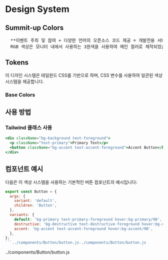 
<Meta title="Design System/colors" />

# Design System

## Summit-up Colors

<pre>
  **이벤트 주최 및 참여 + 다양한 언어의 오픈소스 코드 제공 = 개발전용 서비스** {'\n'}
  RGB 색상은 모니터 내에서 사용하는 3원색을 사용하여 메인 컬러로 제작되었습니다.
</pre>

## Tokens

이 디자인 시스템은 테일윈드 CSS를 기반으로 하며, CSS 변수를 사용하여 일관된 색상 시스템을 제공합니다.

### Base Colors

<ColorPalette>
  <ColorItem
    title="Main colors"
    subtitle="디자인 토큰"
    colors={{
      '#E4007F': 'hsl(var(--e4007f))',
      '#0062FF': 'hsl(var(--0062ff))',
      '#6EE447': 'hsl(var(--6ee447))',
    }}
  />
  <ColorItem
    title="Sub colors"
    subtitle="디자인 토큰"
    colors={{
      '#FFFFFF': 'hsl(var(--fff))',
      '#EFEFEF': 'hsl(var(--efefef))',
      '#C9CACA': 'hsl(var(--c9caca))',
      '#B5B5B6': 'hsl(var(--b5b5b6))',
      '#8E8D93': 'hsl(var(--8e8d93))',
      '#5C5B60': 'hsl(var(--5c5b60))',
      '#232325': 'hsl(var(--232325))',
      '#000000': 'hsl(var(--000))',
    }}
  />
</ColorPalette>

## 사용 방법

### Tailwind 클래스 사용

```jsx
<div className="bg-background text-foreground">
  <p className="text-primary">Primary Text</p>
  <button className="bg-accent text-accent-foreground">Accent Button</button>
</div>
```

## 컴포넌트 예시

다음은 이 색상 시스템을 사용하는 기본적인 버튼 컴포넌트의 예시입니다:

````jsx
export const Button = {
  args: {
    variant: 'default',
    children: 'Button',
  },
  variants: {
    default: 'bg-primary text-primary-foreground hover:bg-primary/90',
    destructive: 'bg-destructive text-destructive-foreground hover:bg-destructive/90',
    accent: 'bg-accent text-accent-foreground hover:bg-accent/90',
  },
};
```../components/Button/button.js../components/Button/button.js
````

../components/Button/button.js
